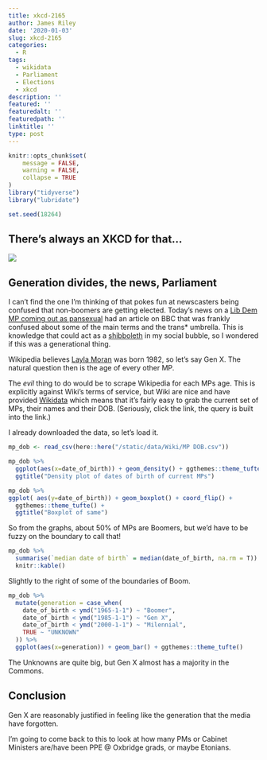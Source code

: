 ```yaml
---
title: xkcd-2165
author: James Riley
date: '2020-01-03'
slug: xkcd-2165
categories:
  - R
tags:
  - wikidata
  - Parliament
  - Elections
  - xkcd
description: ''
featured: ''
featuredalt: ''
featuredpath: ''
linktitle: ''
type: post
---
```



```r
knitr::opts_chunk$set(
	message = FALSE,
	warning = FALSE,
	collapse = TRUE
)
library("tidyverse")
library("lubridate")

set.seed(18264)

```

## There's always an XKCD for that...

![](https://imgs.xkcd.com/comics/millennials.png)

## Generation divides, the news, Parliament

I can't find the one I'm thinking of that pokes fun at newscasters being confused that non-boomers are getting elected. Today's news on a [Lib Dem MP coming out as pansexual](https://www.pinknews.co.uk/2020/01/02/layla-moran-liberal-democrats-mp-coming-our-pansexual-girlfriend-exclusive-interview/) had an article on BBC that was frankly confused about some of the main terms and the trans* umbrella. This is knowledge that could act as a [shibboleth](https://en.wikipedia.org/wiki/Shibboleth) in my social bubble, so I wondered if this was a generational thing. 

Wikipedia believes [Layla Moran](https://en.wikipedia.org/wiki/Layla_Moran) was born 1982, so let's say Gen X. The natural question then is the age of every other MP.

The *evil* thing to do would be to scrape Wikipedia for each MPs age. This is explicitly against Wiki's terms of service, but Wiki are nice and have provided [Wikidata](https://query.wikidata.org/#SELECT%20%3FMember_of_the_58th_Parliament_of_the_United_Kingdom%20%3FMember_of_the_58th_Parliament_of_the_United_KingdomLabel%20%3Fdate_of_birth%20WHERE%20%7B%0A%20%20SERVICE%20wikibase%3Alabel%20%7B%20bd%3AserviceParam%20wikibase%3Alanguage%20%22%5BAUTO_LANGUAGE%5D%2Cen%22.%20%7D%0A%20%20%3FMember_of_the_58th_Parliament_of_the_United_Kingdom%20wdt%3AP39%20wd%3AQ77685926.%0A%20%20OPTIONAL%20%7B%20%3FMember_of_the_58th_Parliament_of_the_United_Kingdom%20wdt%3AP569%20%3Fdate_of_birth.%20%7D%0A%7D) which means that it's fairly easy to grab the current set of MPs, their names and their DOB. (Seriously, click the link, the query is built into the link.)

I already downloaded the data, so let's load it.

```r
mp_dob <- read_csv(here::here("/static/data/Wiki/MP DOB.csv")) 
```

```r
mp_dob %>%
  ggplot(aes(x=date_of_birth)) + geom_density() + ggthemes::theme_tufte() +
  ggtitle("Density plot of dates of birth of current MPs")

```

```r
mp_dob %>%
ggplot( aes(y=date_of_birth)) + geom_boxplot() + coord_flip() +
  ggthemes::theme_tufte() + 
  ggtitle("Boxplot of same")
```

So from the graphs, about 50% of MPs are Boomers, but we'd have to be fuzzy on the boundary to call that!

```r
mp_dob %>%
  summarise(`median date of birth` = median(date_of_birth, na.rm = T)) %>%
  knitr::kable()
```

Slightly to the right of some of the boundaries of Boom.

```r
mp_dob %>%
  mutate(generation = case_when(
    date_of_birth < ymd("1965-1-1") ~ "Boomer",
    date_of_birth < ymd("1985-1-1") ~ "Gen X",
    date_of_birth < ymd("2000-1-1") ~ "Milennial",
    TRUE ~ "UNKNOWN"
  )) %>%
  ggplot(aes(x=generation)) + geom_bar() + ggthemes::theme_tufte()
```

The Unknowns are quite big, but Gen X almost has a majority in the Commons.

## Conclusion

Gen X are reasonably justified in feeling like the generation that the media have forgotten.

I'm going to come back to this to look at how many PMs or Cabinet Ministers are/have been PPE @ Oxbridge grads, or maybe Etonians. 